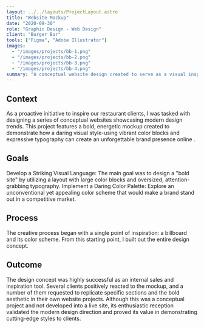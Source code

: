```yaml
---
layout: ../../layouts/ProjectLayout.astro
title: "Website Mockup"
date: "2020-09-30"
role: "Graphic Design - Web Design"
client: "Burger Bar"
tools: ["Figma", "Adobe Illustrator"]
images:
  - "/images/projects/bb-1.png"
  - "/images/projects/bb-2.png"
  - "/images/projects/bb-3.png"
  - "/images/projects/bb-4.png"
summary: "A conceptual website design created to serve as a visual inspiration for restaurant clients"
---
```


## Context
As a proactive initiative to inspire our restaurant clients, I was tasked with designing a series of conceptual websites showcasing modern design trends. This project features a bold, energetic mockup created to demonstrate how a daring visual style-using vibrant color blocks and expressive typography can create an unforgettable brand presence online
.
## Goals
Develop a Striking Visual Language: The main goal was to design a "bold site" by utilizing a layout with large color blocks and oversized, attention-grabbing typography. Implement a Daring Color Palette: Explore an unconventional yet appealing color scheme that would make a brand stand out in a competitive market.

## Process
The creative process began with a single point of inspiration: a billboard and its color scheme. From this starting point, I built out the entire design concept.

## Outcome
The design concept was highly successful as an internal sales and inspiration tool. Several clients positively reacted to the mockup, and a number of them requested to replicate specific sections and the bold aesthetic in their own website projects. Although this was a conceptual project and not developed into a live site, its enthusiastic reception validated the modern design direction and proved its value in demonstrating cutting-edge styles to clients.
